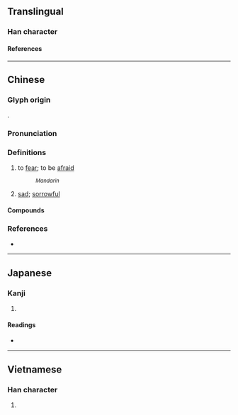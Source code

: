 {{character info/new}}
==Translingual==

===Han character===
{{Han char|rn=61|rad=心|as=05|sn=8|four=93094|canj=PID,PIJC|ids=⿰忄朮(HTJK), ⿰忄术(GV)}}

====References====
{{Han ref|kx=0382.250|dkj=10498|dj=0712.160|hdz=42284.010|uh=6035}}

----

==Chinese==
{{zh-forms}}

===Glyph origin===
{{Han etym}}
{{Han compound|心|朮|c1=s|c2=p|t1=heart|ls=psc}}.

===Pronunciation===
{{zh-pron
|m=chù
|c=seot1,zeot1,ceot1
|mc=y
|oc=y
|cat=v,a
}}

===Definitions===
{{zh-hanzi}}

# to [[fear]]; to be [[afraid]]
#: {{zh-alt-inline|憷}} <small>''Mandarin''</small>
# [[sad]]; [[sorrowful]]

====Compounds====
{{zh-der|動心怵目|怵然|怵目驚心|怵魄動心|怵迫|怵惕|怵怵忐忐|發怵}}

===References===
* {{R:yue:Hanzi}}

----

==Japanese==

===Kanji===
{{ja-kanji|grade=|rs=心05}}

# {{rfdef|ja|sort=心05}}

====Readings====
* {{ja-readings|on=[[じゅつ]] (jutsu), [[ちゅつ]] (chutsu), [[しゅつ]] (shutsu), [[しゅち]] (shuchi)|kun=[[おそれる]] (osoreru)}}

----

==Vietnamese==

===Han character===
{{vi-hantu|[[truột]]|rs=心05}}

# {{rfdef|vi|sort=心05}}